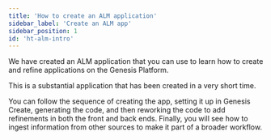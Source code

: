 ```yaml
---
title: 'How to create an ALM application'
sidebar_label: 'Create an ALM app'
sidebar_position: 1
id: 'ht-alm-intro'
---
```



We have created an ALM application that you can use to learn how to create and refine applications on the Genesis Platform.

This is a substantial application that has been created in a very short time.

You can follow the sequence of creating the app, setting it up in Genesis Create, generating the code, and then reworking the code to add refinements in both the front and back ends. Finally, you will see how to ingest information from other sources to make it part of a broader workflow.
